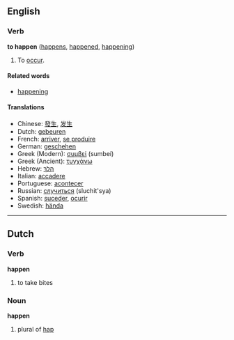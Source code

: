==English==
===Verb===
'''to happen''' ([[happens]], [[happened]], [[happening]])

#To [[occur]].

====Related words====
*[[happening]]

====Translations====
*Chinese: [[發生]], [[发生]]
*Dutch: [[gebeuren]]
*French: [[arriver]], [[se produire]]
*German: [[geschehen]]
*Greek (Modern): [[συμβεί]] (sumbeí)
*Greek (Ancient): [[τυγχάνω]]
*Hebrew: [[הלך|הָלַךְ]]
*Italian: [[accadere]]
*Portuguese: [[acontecer]]
*Russian: [[случиться]] (sluchit'sya)
*Spanish: [[suceder]], [[ocurir]]
*Swedish: [[hända]]

----

==Dutch==
===Verb===
'''happen'''

# to take bites

===Noun===
'''happen'''

# plural of [[hap]]